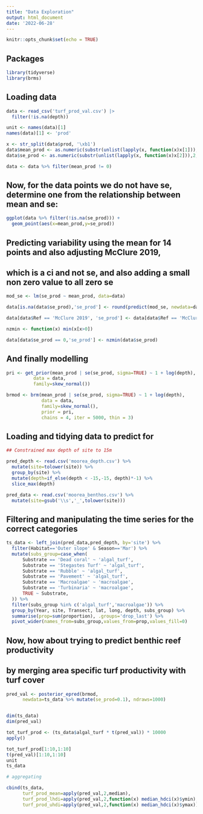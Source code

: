 ```yaml
---
title: "Data Exploration"
output: html_document
date: '2022-06-28'
---
```


```r
knitr::opts_chunk$set(echo = TRUE)
```

## Packages

```r
library(tidyverse)
library(brms)

```

## Loading data

```r
data <- read_csv('turf_prod_val.csv') |> 
  filter(!is.na(depth))

unit <- names(data)[1]
names(data)[1] <- 'prod'

x <- str_split(data$prod, '\xb1')
data$mean_prod <- as.numeric(substr(unlist(lapply(x, function(x)x[1])),1,4))
data$se_prod <- as.numeric(substr(unlist(lapply(x, function(x)x[2])),2,5))

data <- data %>% filter(mean_prod != 0)

```

## Now, for the data points we do not have se, determine one from the relationship between mean and se:

```r

ggplot(data %>% filter(!is.na(se_prod))) +
  geom_point(aes(x=mean_prod,y=se_prod))

```
## Predicting variability using the mean for 14 points and also adjusting McClure 2019,
## which is a ci and not se, and also adding a small non zero value to all zero se

```r
mod_se <- lm(se_prod ~ mean_prod, data=data)

data[is.na(data$se_prod),'se_prod'] <- round(predict(mod_se, newdata=data[is.na(data$se_prod),]),2)

data[data$Ref == 'McClure 2019', 'se_prod'] <- data[data$Ref == 'McClure 2019', 'se_prod'] / 1.96

nzmin <- function(x) min(x[x>0])

data[data$se_prod == 0,'se_prod'] <- nzmin(data$se_prod)

```



## And finally modelling

```r


pri <- get_prior(mean_prod | se(se_prod, sigma=TRUE) ~ 1 + log(depth),
          data = data,
          family=skew_normal())

brmod <- brm(mean_prod | se(se_prod, sigma=TRUE) ~ 1 + log(depth), 
             data = data,
             family=skew_normal(),
             prior = pri,
             chains = 4, iter = 5000, thin = 3)

```

## Loading and tidying data to predict for

```r

## Constrained max depth of site to 15m

pred_depth <- read.csv('moorea_depth.csv') %>% 
  mutate(site=tolower(site)) %>%
  group_by(site) %>%
  mutate(depth=if_else(depth < -15,-15, depth)*-1) %>%
  slice_max(depth)

pred_data <- read.csv('moorea_benthos.csv') %>% 
  mutate(site=gsub('\\s','_',tolower(site)))


```


## Filtering and manipulating the time series for the correct categories

```r

ts_data <- left_join(pred_data,pred_depth, by='site') %>%
  filter(Habitat=='Outer slope' & Season=='Mar') %>% 
  mutate(subs_group=case_when(
      Substrate == 'Dead coral' ~ 'algal_turf',
      Substrate == 'Stegastes Turf' ~ 'algal_turf',
      Substrate == 'Rubble' ~ 'algal_turf',
      Substrate == 'Pavement' ~ 'algal_turf',
      Substrate == 'Macroalgae' ~ 'macroalgae',
      Substrate == 'Turbinaria' ~ 'macroalgae',
      TRUE ~ Substrate,
  )) %>%
  filter(subs_group %in% c('algal_turf','macroalgae')) %>%
  group_by(Year, site, Transect, lat, long, depth, subs_group) %>%
  summarise(prop=sum(proportion), .groups='drop_last') %>%
  pivot_wider(names_from=subs_group,values_from=prop,values_fill=0)


```


## Now, how about trying to predict benthic reef productivity
## by merging area specific turf productivity with turf cover

```r

pred_val <- posterior_epred(brmod, 
      newdata=ts_data %>% mutate(se_prod=0.1), ndraws=1000)


dim(ts_data)
dim(pred_val)

tot_turf_prod <- (ts_data$algal_turf * t(pred_val)) * 10000
apply()

tot_turf_prod[1:10,1:10]
t(pred_val)[1:10,1:10]
unit
ts_data

# aggregating

cbind(ts_data,
      turf_prod_mean=apply(pred_val,2,median),
      turf_prod_lhdi=apply(pred_val,2,function(x) median_hdci(x)$ymin),
      turf_prod_uhdi=apply(pred_val,2,function(x) median_hdci(x)$ymax))


```




